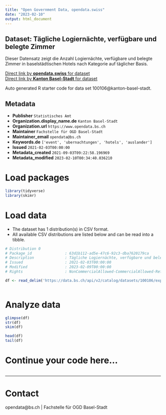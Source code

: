 ```yaml
---
title: "Open Government Data, opendata.swiss"
date: "2023-02-10"
output: html_document
---
```


## Dataset: Tägliche Logiernächte, verfügbare und belegte Zimmer

Dieser Datensatz zeigt die Anzahl Logiernächte, verfügbare und belegte Zimmer in baselstädtischen Hotels nach Kategorie auf täglicher Basis.

[Direct link by **opendata.swiss** for dataset](https://opendata.swiss/de/dataset/tagliche-logiernachte-verfugbare-und-belegte-zimmer)<br>
[Direct link by **Kanton Basel-Stadt** for dataset](https://data.bs.ch/explore/dataset/100106/)

Auto generated R starter code for data set 100106@kanton-basel-stadt.

## Metadata

- **Publisher** `Statistisches Amt`
- **Organization.display_name.de** `Kanton Basel-Stadt`
- **Organization.url** `https://www.opendata.bs.ch`
- **Maintainer** `Fachstelle für OGD Basel-Stadt`
- **Maintainer_email** `opendata@bs.ch`
- **Keywords.de** `['event', 'ubernachtungen', 'hotels', 'auslander']`
- **Issued** `2021-02-03T00:00:00`
- **Metadata_created** `2021-09-03T09:22:58.196969`
- **Metadata_modified** `2023-02-10T00:34:40.036210`


# Load packages

```r

library(tidyverse)
library(skimr)

```

# Load data

-   The dataset has 1 distribution(s) in CSV format.
-   All available CSV distributions are listed below and can be read into a tibble.

```r

# Distribution 0
# Package_id               : 63d1b112-ad5e-47c6-92c3-dba7620179ca
# Description              : Tägliche Logiernächte, verfügbare und belegte Zimmer (csv)
# Issued                   : 2021-02-03T00:00:00
# Modified                 : 2023-02-09T00:00:00
# Rights                   : NonCommercialAllowed-CommercialAllowed-ReferenceRequired

df <- read_delim('https://data.bs.ch/api/v2/catalog/datasets/100106/exports/csv')



```

# Analyze data

```r

glimpse(df)
str(df)
skim(df)

head(df)
tail(df)

```

# Continue your code here...

```r

```

------------------------------------------------------------------------

# Contact

opendata@bs.ch | Fachstelle für OGD Basel-Stadt
